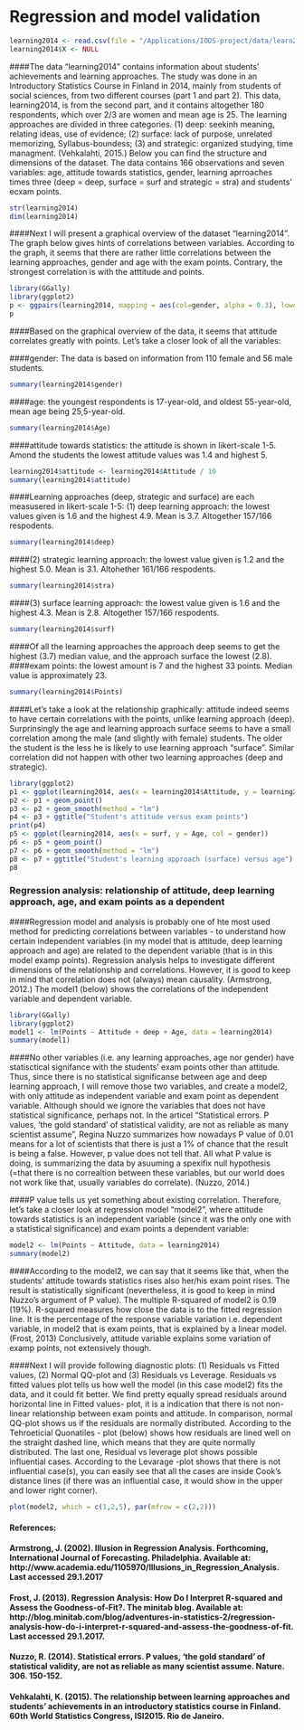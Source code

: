 # Regression and model validation

```r
learning2014 <- read.csv(file = "/Applications/IODS-project/data/learn2014.csv", sep = "," , header = TRUE, fill = TRUE, quote = "\"", dec = ".")
learning2014$X <- NULL
```

####The data "learning2014" contains information about students' achievements and learning approaches. The study was done in an Introductory Statistics Course in Finland in 2014, mainly from students of social sciences, from two different courses (part 1 and part 2). This data, learning2014, is from the second part, and it contains altogether 180 respondents, which over 2/3 are women and mean age is 25. The learning approaches are divided in three categories. (1) deep: seekinh meaning, relating ideas, use of evidence; (2) surface: lack of purpose, unrelated memorizing, Syllabus-boundess; (3) and strategic: organized studying, time managment. (Vehkalahti, 2015.) Below you can find the structure and dimensions of the dataset. The data contains 166 observations and seven variables: age, attitude towards statistics, gender, learning aprroaches times three (deep = deep, surface = surf and strategic = stra) and students' ecxam points. 

```r
str(learning2014)
dim(learning2014)
```

####Next I will present a graphical overview of the dataset "learning2014". The graph below gives hints of correlations between variables. According to the graph, it seems that there are rather little correlations between the learning approaches, gender and age with the exam points. Contrary, the strongest correlation is with the atttitude and points. 

```r
library(GGally)
library(ggplot2)
p <- ggpairs(learning2014, mapping = aes(col=gender, alpha = 0.3), lower = list(combo = wrap("facethist", bins = 20)))
p
```

####Based on the graphical overview of the data, it seems that attitude correlates greatly with points. Let's take a closer look of all the variables:

####gender: The data is based on information from 110 female and 56 male students.
```r
summary(learning2014$gender)
```
####age: the youngest respondents is 17-year-old, and oldest 55-year-old, mean age being 25,5-year-old.
```r
summary(learning2014$Age) 
```
####attitude towards statistics: the attitude is shown in likert-scale 1-5. Amond the students the lowest attitude values was 1.4 and highest 5. 
```r
learning2014$attitude <- learning2014$Attitude / 10
summary(learning2014$attitude)
```
####Learning approaches (deep, strategic and surface) are each measusered in likert-scale 1-5:
(1) deep learning approach: the lowest values given is 1.6 and the highest 4.9. Mean is 3.7. Altogether 157/166 respodents.
```r
summary(learning2014$deep)
```
####(2) strategic learning approach: the lowest value given is 1.2 and the highest 5.0. Mean is 3.1. Altohether 161/166 respodents.
```r
summary(learning2014$stra)
```
####(3) surface learning approach: the lowest value given is 1.6 and the highest 4.3. Mean is 2.8. Altogether 157/166 respodents.
```r
summary(learning2014$surf)
```
####Of all the learning approaches the approach deep seems to get the highest (3.7) median value, and the approach surface the lowest (2.8).
####exam points: the lowest amount is 7 and the highest 33 points. Median value is approximately 23. 
```r
summary(learning2014$Points)
```
####Let's take a look at the relationship graphically: attitude indeed seems to have certain correlations with the points, unlike  learning approach (deep). Surprinsingly the age and learning approach surface seems to have a small correlation among the male (and slightly with female) students. The older the student is the less he is likely to use learning approach "surface". Similar correlation did not happen with other two learning approaches (deep and strategic).  
```r
library(ggplot2)
p1 <- ggplot(learning2014, aes(x = learning2014$Attitude, y = learning2014$Points, col = learning2014$gender))
p2 <- p1 + geom_point()
p3 <- p2 + geom_smooth(method = "lm")
p4 <- p3 + ggtitle("Student's attitude versus exam points")
print(p4)
p5 <- ggplot(learning2014, aes(x = surf, y = Age, col = gender))
p6 <- p5 + geom_point()
p7 <- p6 + geom_smooth(method = "lm")
p8 <- p7 + ggtitle("Student's learning approach (surface) versus age")
p8
```

### Regression analysis: relationship of attitude, deep learning approach, age, and exam points as a dependent
####Regression model and analysis is probably one of hte most used method for predicting correlations between variables - to understand how certain independent variables (in my model that is attitude, deep learning approach and age) are related to the dependent variable (that is in this model examp points). Regression analysis helps to investigate different dimensions of the relationship and correlations. However, it is good to keep in mind that correlation does not (always) mean causality. (Armstrong, 2012.) The model1 (below) shows the correlations of the  independent variable and dependent variable.

```r
library(GGally)
library(ggplot2)
model1 <- lm(Points ~ Attitude + deep + Age, data = learning2014)
summary(model1)
```
####No other variables (i.e. any learning approaches, age nor gender) have statisctical signifance with the students' exam points other than attitude. Thus, since there is no statistical significanse between age and deep learning approach, I will remove those two variables, and create a model2, with only attitude as independent variable and exam point as dependent variable. Although should we ignore the variables that does not have statistical significance, perhaps not. In the articel "Statistical errors. P values, 'the gold standard' of statistical validity, are not as reliable as many scientist assume", Regina Nuzzo summarizes how nowadays P value of 0.01 means for a lot of scientists that there is just a 1% of chance that the result is being a false. However, p value does not tell that. All what P value is doing, is summarizing the data by asuuming a spexifix null hypothesis (=that there is no correaltion between these variables, but our world does not work like that, usually variables do correlate). (Nuzzo, 2014.)

####P value tells us yet something about existing correlation. Therefore, let's take a closer look at regression model "model2", where attitude towards statistics is an independent variable (since it was the only one with a statistical significance) and exam points a dependent variable:

```r
model2 <- lm(Points ~ Attitude, data = learning2014)
summary(model2)
```

####According to the model2, we can say that it seems like that, when the students' attitude towards statistics rises also her/his exam point rises. The result is statistically significant (nevertheless, it is good to keep in mind Nuzzo's argument of P value). The multiple R-squared of model2 is 0.19 (19%). R-squared measures how close the data is to the fitted regression line. It is the percentage of the response variable variation i.e. dependent variable, in model2 that is exam points, that is explained by a linear model. (Frost, 2013) Conclusively, attitude variable explains some variation of examp points, not extensively though. 

####Next I will provide following diagnostic plots: (1) Residuals vs Fitted values, (2) Normal QQ-plot and (3) Residuals vs Leverage. Residuals vs fitted values plot tells us how well the model (in this case model2) fits the data, and it could fit better. We find pretty equally spread residuals around horizontal line in Fitted  values- plot, it is a indication that there is not non-linear relationship between exam points and attitude. In comparison, normal QQ-plot shows us if the residuals are normally distributed. According to the Tehroeticial Quonatiles - plot (below) shows how residuals are lined well on the straight dashed line, which means that they are quite normally distributed. The last one, Residual vs leverage plot shows possible influential cases. According to the Levarage -plot shows that there is not influential case(s), you can easily see that all the cases are inside Cook's distance lines (if there was an influential case, it would show in the upper and lower right corner).  
```r
plot(model2, which = c(1,2,5), par(mfrow = c(2,2)))
```


#### References: 
#### Armstrong, J. (2002). Illusion in Regression Analysis. Forthcoming, International Journal of Forecasting. Philadelphia. Available at: http://www.academia.edu/1105970/Illusions_in_Regression_Analysis. Last accessed 29.1.2017
#### Frost, J. (2013). Regression Analysis: How Do I Interpret R-squared and Assess the Goodness-of-Fit?. The minitab blog. Available at: http://blog.minitab.com/blog/adventures-in-statistics-2/regression-analysis-how-do-i-interpret-r-squared-and-assess-the-goodness-of-fit. Last accessed 29.1.2017.
#### Nuzzo, R. (2014). Statistical errors. P values, 'the gold standard' of statistical validity, are not as reliable as many scientist assume. Nature. 306. 150-152. 
#### Vehkalahti, K. (2015). The relationship between learning approaches and students' achievements in an introductory statistics course in Finland. 60th World Statistics Congress, ISI2015. Rio de Janeiro.  

